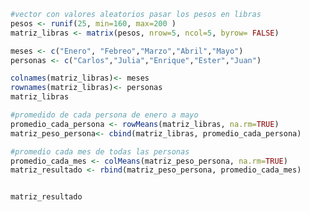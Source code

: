 ```r
#vector con valores aleatorios pasar los pesos en libras
pesos <- runif(25, min=160, max=200 )
matriz_libras <- matrix(pesos, nrow=5, ncol=5, byrow= FALSE)

meses <- c("Enero", "Febreo","Marzo","Abril","Mayo")
personas <- c("Carlos","Julia","Enrique","Ester","Juan")

colnames(matriz_libras)<- meses
rownames(matriz_libras)<- personas
matriz_libras

#promedido de cada persona de enero a mayo
promedio_cada_persona <- rowMeans(matriz_libras, na.rm=TRUE)
matriz_peso_persona<- cbind(matriz_libras, promedio_cada_persona)

#promedio cada mes de todas las personas
promedio_cada_mes <- colMeans(matriz_peso_persona, na.rm=TRUE)
matriz_resultado <- rbind(matriz_peso_persona, promedio_cada_mes)


matriz_resultado
```


